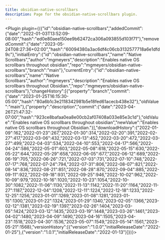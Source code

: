 ---
title: obsidian-native-scrollbars
description: Page for the obsidian-native-scrollbars plugin.
---


<Plugin plugin={({"id":"obsidian-native-scrollbars","addedCommit":{"date":"2022-01-03T13:52:09-08:00","hash":"ed0e80aee150ee9b62472ca306a093855d103f71"},"removedCommit":{"date":"2023-05-24T08:27:36+02:00","hash":"60094380a3ac6df4c06cb3132577718a6e1dfd9c"},"initialEntry":{"id":"obsidian-native-scrollbars","name":"Native Scrollbars","author":"mgmeyers","description":"Enables native OS scrollbars throughout obsidian","repo":"mgmeyers/obsidian-native-scrollbars","branch":"main"},"currentEntry":{"id":"obsidian-native-scrollbars","name":"Native Scrollbars","author":"mgmeyers","description":"Enables native OS scrollbars throughout Obsidian.","repo":"mgmeyers/obsidian-native-scrollbars"},"changeHistory":[{"property":"branch","commit":{"date":"2023-01-25T16:15:30-05:00","hash":"80a6b1c3e2118342981b5e18fed61acecb438e32"},"oldValue":"main"},{"property":"description","commit":{"date":"2023-04-26T21:47:32-07:00","hash":"923ce8bafaa0ea8e00cb2af07408a033e85e3c1d"},"oldValue":"Enables native OS scrollbars throughout obsidian","newValue":"Enables native OS scrollbars throughout Obsidian."}],"downloadHistory":{"2022-01-09":162,"2022-01-23":267,"2022-01-30":314,"2022-02-20":391,"2022-02-27":417,"2022-03-06":432,"2022-03-13":452,"2022-03-20":472,"2022-03-27":499,"2022-04-03":534,"2022-04-10":553,"2022-04-17":566,"2022-04-24":586,"2022-05-01":603,"2022-05-08":618,"2022-05-15":630,"2022-05-22":644,"2022-05-29":658,"2022-06-05":677,"2022-06-12":689,"2022-06-19":705,"2022-06-26":721,"2022-07-03":731,"2022-07-10":748,"2022-07-17":768,"2022-07-24":794,"2022-07-31":806,"2022-08-07":821,"2022-08-14":836,"2022-08-21":851,"2022-08-28":870,"2022-09-04":885,"2022-09-11":922,"2022-09-18":931,"2022-09-25":946,"2022-10-02":962,"2022-10-09":979,"2022-10-16":1020,"2022-10-23":1054,"2022-10-30":1082,"2022-11-06":1130,"2022-11-13":1142,"2022-11-20":1164,"2022-11-27":1187,"2022-12-04":1208,"2022-12-11":1224,"2022-12-18":1233,"2022-12-25":1256,"2023-01-01":1269,"2023-01-08":1281,"2023-01-15":1300,"2023-01-22":1324,"2023-01-29":1340,"2023-02-05":1366,"2023-02-12":1381,"2023-02-19":1397,"2023-02-26":1404,"2023-03-05":1424,"2023-03-12":1435,"2023-03-19":1448,"2023-03-26":1461,"2023-04-02":1480,"2023-04-09":1490,"2023-04-16":1505,"2023-04-23":1518,"2023-04-30":1536,"2023-05-07":1549,"2023-05-14":1561,"2023-05-21":1568},"versionHistory":[{"version":"1.0.0","initialReleaseDate":"2022-01-25"},{"version":"1.0.1","initialReleaseDate":"2022-01-13"}]})}></Plugin>
